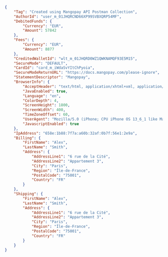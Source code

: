 ```json REST  
{
    "Tag": "Created using Mangopay API Postman Collection",
    "AuthorId": "user_m_01JHQRCND66XP99SVBXQRP54MF",
    "DebitedFunds": {
        "Currency": "EUR",
        "Amount": 57842
    },
    "Fees": {
        "Currency": "EUR",
        "Amount": 8877
    },
    "CreditedWalletId": "wlt_m_01JHQRD0WZ1QWKNAMQF93E5M15",
    "SecureMode": "DEFAULT",
    "CardId": "card_m_iWdaSvYItChPyoia",
    "SecureModeReturnURL": "https://docs.mangopay.com/please-ignore",
    "StatementDescriptor": "Mangopay",
    "BrowserInfo": {
        "AcceptHeader": "text/html, application/xhtml+xml, application/xml;q=0.9, /;q=0.8",
        "JavaEnabled": true,
        "Language": "en",
        "ColorDepth": 4,
        "ScreenHeight": 1800,
        "ScreenWidth": 400,
        "TimeZoneOffset": 60,
        "UserAgent": "Mozilla/5.0 (iPhone; CPU iPhone OS 13_6_1 like Mac OS X) AppleWebKit/605.1.15 (KHTML, like Gecko) Mobile/15E148",
        "JavascriptEnabled": true
    },
    "IpAddress": "658e:1b88:7f7a:a60b:32af:0b7f:56e1:2e9a",
    "Billing": {
        "FirstName": "Alex",
        "LastName": "Smith",
        "Address": {
            "AddressLine1": "6 rue de la Cité",
            "AddressLine2": "Appartement 3",
            "City": "Paris",
            "Region": "Île-de-France",
            "PostalCode": "75001",
            "Country": "FR"
        }
    },
    "Shipping": {
        "FirstName": "Alex",
        "LastName": "Smith",
        "Address": {
            "AddressLine1": "6 rue de la Cité",
            "AddressLine2": "Appartement 3",
            "City": "Paris",
            "Region": "Île-de-France",
            "PostalCode": "75001",
            "Country": "FR"
        }
    }
}  
```